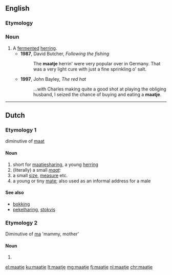 ==English==

===Etymology===
{{etyl|nl|en}} {{term|maatje|lang=nl}}

===Noun===
{{en-noun}}

# A [[ferment]]ed [[herring]].
#* '''1987''', David Butcher, ''Following the fishing''
#*: The '''maatje''' herrin' were very popular over in Germany. That was a very light cure with just a fine sprinkling o' salt.
#* '''1997''', John Bayley, ''The red hat''
#*: ...with Charles making quite a good shot at playing the obliging husband, I seized the chance of buying and eating a '''maatje'''.

----

==Dutch==

===Etymology 1===
diminutive of [[maat]]

====Noun====
{{nl-noun-dim}}

# short for [[maatjesharing]], a young [[herring]]
# (literally) a small ''[[maat]]:''
# a small [[size]], [[measure]] etc.
# a young or tiny [[mate]]; also used as an informal address for a male

====See also====
* [[bokking]]
* [[pekelharing]], [[stokvis]]

===Etymology 2===
Diminutive of [[ma]] 'mammy, mother'

====Noun====
{{nl-noun-dim}}

# {{nl-noun form of|dim|ma}}

[[el:maatje]]
[[ku:maatje]]
[[lt:maatje]]
[[mg:maatje]]
[[fj:maatje]]
[[nl:maatje]]
[[chr:maatje]]